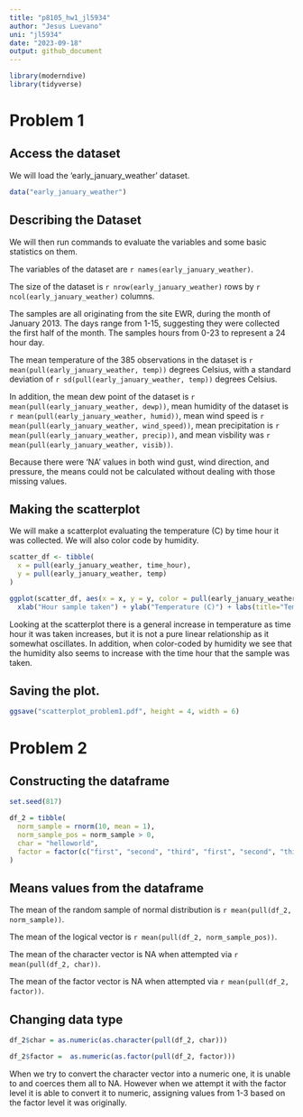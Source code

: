 ```yaml
---
title: "p8105_hw1_jl5934"
author: "Jesus Luevano"
uni: "jl5934"
date: "2023-09-18"
output: github_document
---
```


```r
library(moderndive)
library(tidyverse)
```

# Problem 1

## Access the dataset

We will load the 'early_january_weather' dataset. 

```r
data("early_january_weather")
```


## Describing the Dataset

We will then run commands to evaluate the variables and some basic statistics on them.

The variables of the dataset are `r names(early_january_weather)`.

The size of the dataset is `r nrow(early_january_weather)` rows by `r ncol(early_january_weather)` columns.

The samples are all originating from the site EWR, during the month of January 2013. The days range from 1-15, suggesting they were collected the first half of the month. The samples hours from 0-23 to represent a 24 hour day.

The mean temperature of the 385 observations in the dataset is `r mean(pull(early_january_weather, temp))` degrees Celsius, with a standard deviation of `r sd(pull(early_january_weather, temp))` degrees Celsius.

In addition, the mean dew point of the dataset is `r mean(pull(early_january_weather, dewp))`, mean humidity of the dataset is `r mean(pull(early_january_weather, humid))`, mean wind speed is `r mean(pull(early_january_weather, wind_speed))`, mean precipitation is `r mean(pull(early_january_weather, precip))`, and mean visbility was `r mean(pull(early_january_weather, visib))`. 

Because there were 'NA' values in both wind gust, wind direction, and pressure, the means could not be calculated without dealing with those missing values.

## Making the scatterplot

We will make a scatterplot evaluating the temperature (C) by time hour it was collected. We will also color code by humidity.

```r
scatter_df <- tibble(
  x = pull(early_january_weather, time_hour),
  y = pull(early_january_weather, temp)
) 

ggplot(scatter_df, aes(x = x, y = y, color = pull(early_january_weather, humid))) + geom_point() + 
  xlab("Hour sample taken") + ylab("Temperature (C)") + labs(title="Temperature at sample Hour", color = "Humidity")
```

Looking at the scatterplot there is a general increase in temperature as time hour it was taken increases, but it is not a pure linear relationship as it somewhat oscillates. In addition, when color-coded by humidity we see that the humidity also seems to increase with the time hour that the sample was taken.

## Saving the plot.

```r
ggsave("scatterplot_problem1.pdf", height = 4, width = 6)
```


# Problem 2

## Constructing the dataframe

```r
set.seed(817)

df_2 = tibble(
  norm_sample = rnorm(10, mean = 1), 
  norm_sample_pos = norm_sample > 0,
  char = "helloworld",
  factor = factor(c("first", "second", "third", "first", "second", "third", "first", "second", "third", "first"), levels = c("first", "second", "third"))
)
```

## Means values from the dataframe

The mean of the random sample of normal distribution is `r mean(pull(df_2, norm_sample))`.

The mean of the logical vector is `r mean(pull(df_2, norm_sample_pos))`.

The mean of the character vector is NA when attempted via `r mean(pull(df_2, char))`.

The mean of the factor vector is NA when attempted via `r mean(pull(df_2, factor))`.


## Changing data type

```r
df_2$char = as.numeric(as.character(pull(df_2, char)))

df_2$factor =  as.numeric(as.factor(pull(df_2, factor)))
```

When we try to convert the character vector into a numeric one, it is unable to and coerces them all to NA. However when we attempt it with the factor level it is able to convert it to numeric, assigning values from 1-3 based on the factor level it was originally. 
